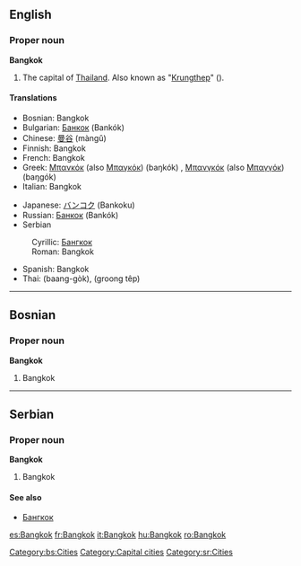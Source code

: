{{wikipedia}}
==English==

===Proper noun===
'''Bangkok'''
# The capital of [[Thailand]]. Also known as "[[Krungthep]]" ({{THchar|[[กรุงเทพ]]}}).

====Translations====
{{top}}
*Bosnian: Bangkok {{m}}
*Bulgarian: [[Банкок]] (Bankók)
*Chinese: [[曼谷]] (màngǔ)
*Finnish: Bangkok
*French: Bangkok
*Greek: [[Μπανκόκ]] (also [[Μπαγκόκ]]) (baŋkók) {{f}}, [[Μπανγκόκ]] (also [[Μπαγγόκ]]) (baŋɡók) {{f}}
*Italian: Bangkok
{{mid}}
*Japanese: [[バンコク]] (Bankoku)
*Russian: [[Банкок]] (Bankók) {{m}}
*Serbian
:Cyrillic: [[Бангкок]] {{m}}
:Roman: Bangkok {{m}}
*Spanish: Bangkok {{m}}
*Thai: {{THchar|[[บางกอก]]}} (baang-gòk), {{THchar|[[กรุงเทพ]]}} (groong têp)
{{bottom}}


----

==Bosnian==

===Proper noun===
'''Bangkok''' {{m}}
#Bangkok
[[Category:bs:Cities]]


----
==Serbian==

===Proper noun===
'''Bangkok''' {{m}}
#Bangkok

====See also====
*[[Бангкок]]

[[Category:Capital cities]]
[[Category:sr:Cities]]

[[es:Bangkok]]
[[fr:Bangkok]]
[[it:Bangkok]]
[[hu:Bangkok]]
[[ro:Bangkok]]